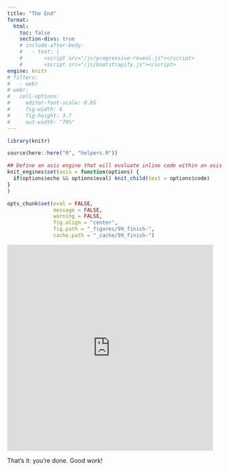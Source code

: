 ---
title: "The End"
format:
  html: 
    toc: false
    section-divs: true
    # include-after-body: 
    #   - text: |
    #       <script src="/js/progressive-reveal.js"></script>
    #       <script src="/js/bootstrapify.js"></script>
engine: knitr
# filters:
#   - webr
# webr:
#   cell-options:
#     editor-font-scale: 0.85
#     fig-width: 6
#     fig-height: 3.7
#     out-width: "70%"
---

```{r setup, include = FALSE, message = FALSE, warning = FALSE}
library(knitr)

source(here::here("R", "helpers.R"))

## Define an asis engine that will evaluate inline code within an asis block:
knit_engines$set(asis = function(options) {
  if(options$echo && options$eval) knit_child(text = options$code)
}
)

opts_chunk$set(eval = FALSE,
               message = FALSE,
               warning = FALSE,
               fig.align = "center",
               fig.path = "_figures/99_finish-",
               cache.path = "_cache/99_finish-")
```

<iframe
  src="https://giphy.com/embed/WdeTlfNTcfL0RjJolo"
  width="480"
  height="480"
  style=""
  frameBorder="0"
  class="giphy-embed"
  allowFullScreen>
</iframe>

That's it: you're done. Good work!
